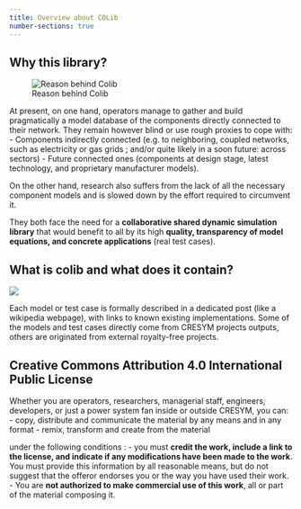 ```yaml
---
title: Overview about COLib
number-sections: true
---
```


## Why this library?

![Reason behind Colib](why_colib.png)


At present, on one hand, operators manage to gather and build pragmatically a model database of the components directly connected to their network. They remain however blind or use rough proxies to cope with:
-	Components indirectly connected (e.g. to neighboring, coupled networks, such as electricity or gas grids ; and/or quite likely in a soon future: across sectors)
-	Future connected ones (components at design stage, latest technology, and proprietary manufacturer models). 

On the other hand, research also suffers from the lack of all the necessary component models and is slowed down by the effort required to circumvent it.

They both face the need for a **collaborative shared dynamic simulation library** that would benefit to all by its high **quality, transparency of model equations, and concrete applications** (real test cases).

## What is colib and what does it contain?

![](what_colib.png)

Each model or test case is formally described in a dedicated post (like a wikipedia webpage), with links to known existing implementations.
Some of the models and test cases directly come from CRESYM projects outputs, others are originated from external royalty-free projects. 

## Creative Commons Attribution 4.0 International Public License

Whether you are operators, researchers, managerial staff, engineers, developers, or just a power system fan inside or outside CRESYM, you can:
 - copy, distribute and communicate the material by any means and in any format
 - remix, transform and create from the material

under the following conditions : 
 - you must **credit the work, include a link to the license, and indicate if any modifications have been made to the work**. You must provide this information by all reasonable means, but do not suggest that the offeror endorses you or the way you have used their work.
- You are **not authorized to make commercial use of this work**, all or part of the material composing it.


